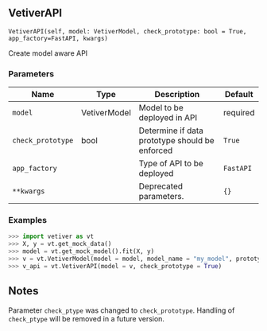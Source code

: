 ## VetiverAPI { #VetiverAPI }

`VetiverAPI(self, model: VetiverModel, check_prototype: bool = True, app_factory=FastAPI, kwargs)`

Create model aware API

### Parameters

| Name              | Type         | Description                                    | Default   |
|-------------------|--------------|------------------------------------------------|-----------|
| `model`           | VetiverModel | Model to be deployed in API                    | required  |
| `check_prototype` | bool         | Determine if data prototype should be enforced | `True`    |
| `app_factory`     |              | Type of API to be deployed                     | `FastAPI` |
| `**kwargs`        |              | Deprecated parameters.                         | `{}`      |

### Examples

```python
>>> import vetiver as vt
>>> X, y = vt.get_mock_data()
>>> model = vt.get_mock_model().fit(X, y)
>>> v = vt.VetiverModel(model = model, model_name = "my_model", prototype_data = X)
>>> v_api = vt.VetiverAPI(model = v, check_prototype = True)
```


Notes
-----
Parameter `check_ptype` was changed to `check_prototype`. Handling of `check_ptype`
will be removed in a future version.